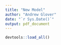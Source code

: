 ```yaml
---
title: "New Model"
author: "Andrew Glover"
date: "`r Sys.Date()`"
output: pdf_document
---
```


```r
devtools::load_all()

```

```r

```

